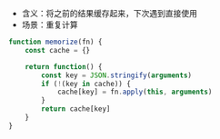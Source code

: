 - 含义：将之前的结果缓存起来，下次遇到直接使用
- 场景：重复计算
```js
function memorize(fn) {
	const cache = {}

	return function() {
		const key = JSON.stringify(arguments)
		if (!(key in cache)) {
			cache[key] = fn.apply(this, arguments)
		}
		return cache[key]
	}
}
```